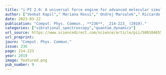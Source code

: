 ```yaml
---
title: "i-PI 2.0: A universal force engine for advanced molecular simulations"
author: ["Venkat Kapil"," Mariana Rossi"," Ondrej Marsalek"," Riccardo Petraglia"," Yair Litman"," Thomas Spura"," Bingqing Cheng"," Alice Cuzzocrea"," Robert H. Meißner"," David M. Wilkins"," Benjamin A. Helfrecht","Przemysław Juda","Sébastien P. Bienvenue","Wei Fang","Jan Kessler","Igor Poltavsky","Steven Vandenbrande","Jelle Wieme","Clemence Corminboeuf","Thomas D. Kühne","David E. Manolopoulos","Thomas E. Markland","Jeremy O. Richardson","Alexandre Tkatchenko","Gareth A. Tribello","Veronique Van Speybroeck","Michele Ceriotti"]
date: 2023-03-22
publication: "Comput. Phys. Commun., **236**, _214-223_ (2019)."
categories: ["vibrational_spectroscopy","quantum_dynamics"]
url_source: https://www.sciencedirect.com/science/article/pii/S0010465518303436
url_preprint: 
journ: "Comput. Phys. Commun."
issue: 236
page: 214-223
year: 2019
image: featured.png
pub_number: 9
---
```


